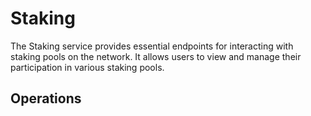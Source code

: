 

# Staking<SwaggerLink tag={SWAGGER_TAGS.STAKING} />

The Staking service provides essential endpoints for interacting with staking pools on the network. It allows users to view and manage their participation in various staking pools.

## Operations

<SchemaLoader tag={SWAGGER_TAGS.STAKING} />

